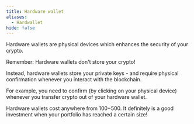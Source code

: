 ```yaml
---
title: Hardware wallet
aliases:
  - Hardwallet
hide: false
---
```




Hardware wallets are physical devices which enhances the security of your crypto.

Remember: Hardware wallets don't store your crypto!

Instead, hardware wallets store your private keys - and require physical confirmation whenever you interact with the blockchain.

For example, you need to confirm (by clicking on your physical device) whenever you transfer crypto out of your hardware wallet.

Hardware wallets cost anywhere from $100-$500. It definitely is a good investment when your portfolio has reached a certain size!

